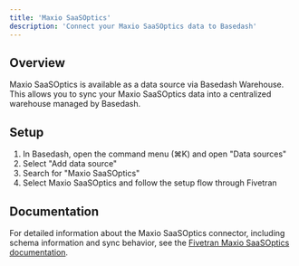 ```yaml
---
title: 'Maxio SaaSOptics'
description: 'Connect your Maxio SaaSOptics data to Basedash'
---
```


## Overview

Maxio SaaSOptics is available as a data source via Basedash Warehouse. This allows you to sync your Maxio SaaSOptics data into a centralized warehouse managed by Basedash.

## Setup

1. In Basedash, open the command menu (⌘K) and open "Data sources"
2. Select "Add data source"
3. Search for "Maxio SaaSOptics"
4. Select Maxio SaaSOptics and follow the setup flow through Fivetran

## Documentation

For detailed information about the Maxio SaaSOptics connector, including schema information and sync behavior, see the [Fivetran Maxio SaaSOptics documentation](https://fivetran.com/docs/connectors/applications/maxio-saasoptics).
